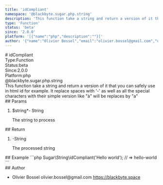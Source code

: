 ```yaml
---
title: 'idCompliant'
namespace: '@blackbyte.sugar.php.string'
description: 'This function take a string and return a version of it that you can safely use in html id for example. It replace spaces with &#39;-&#39; as well as all the special characters with their simple version like &quot;à&quot; will be replaces by &quot;a&quot;'
type: 'Function'
status: 'beta'
since: '2.0.0'
platform: '[{"name":"php","description":""}]'
author: '{"name":"Olivier Bossel","email":"olivier.bossel@gmail.com","url":"https://blackbyte.space"}'
---
```

<div class="docmap -mdx">
# idCompliant
<div class="docmap_metas">
<div class="docmap_type"><span class="docmap_type-label">Type:</span><span class="docmap_type-value">Function</span></div>
<div class="docmap_status"><span class="docmap_status-label">Status:</span><span class="docmap_status-value -beta">beta</span></div>
<div class="docmap_since"><span class="docmap_since-label">Since:</span><span class="docmap_since-value">2.0.0</span></div>
<div class="docmap_platform"><span class="docmap_platform-label">Platform:</span><span class="docmap_platform-value -php">php</span></div>
</div>
<div class="docmap_namespace">@blackbyte.sugar.php.string</div>
<div class="docmap_description typo-lead typo-format">
This function take a string and return a version of it that you can safely use
in html id for example. It replace spaces with &#39;-&#39; as well as all the special characters
with their simple version like &quot;à&quot; will be replaces by &quot;a&quot;
</div>
<div class="docmap_params">
## Params
<ol class="docmap_list">
<li class="docmap_item">
<span class="docmap_name">$string<span class="docmap_required">*</span></span><span class="docmap_default">-</span> <span class="docmap_type">String</span>
<p class="docmap_description">The string to process</p>
</li>
</ol>
</div>
<div class="docmap_return">
## Return
<ol class="docmap_list">
<li class="docmap_item">
<span class="docmap_default">-</span><span class="docmap_type">String</span>
<p class="docmap_description">The processed string</p>
</li>
</ol>
</div>
<div class="docmap_examples">
## Example
<s-code language="php" header>
```php
Sugar\String\idCompliant('Hello world'); // => hello-world
```
</s-code>
</div>
<div class="docmap_author">
## Author
<ul class="docmap_list">
<li class="docmap_item">
<span class="docmap_name">Olivier Bossel</span>
<span class="docmap_email">olivier.bossel@gmail.com</span>
<a href="https://blackbyte.space" target="_blank" class="docmap_url">https://blackbyte.space</a>
</li>
</ul>
</div>
</div>